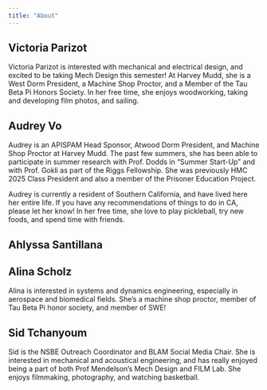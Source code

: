 ```yaml
---
title: "About"
---
```


## Victoria Parizot
Victoria Parizot is interested with mechanical and electrical design, and excited to be taking Mech Design this semester! At Harvey Mudd, she is a West Dorm President, a Machine Shop Proctor, and a Member of the Tau Beta Pi Honors Society. In her free time, she enjoys woodworking, taking and developing film photos, and sailing.

## Audrey Vo
Audrey is an APISPAM Head Sponsor, Atwood Dorm President, and Machine Shop Proctor at Harvey Mudd. The past few summers, she has been able to participate in summer research with Prof. Dodds in “Summer Start-Up” and with Prof. Gokli as part of the Riggs Fellowship. She was previously HMC 2025 Class President and also a member of the Prisoner Education Project.

Audrey is currently a resident of Southern California, and have lived here her entire life. If you have any recommendations of things to do in CA, please let her know! In her free time, she love to play pickleball, try new foods, and spend time with friends.

## Ahlyssa Santillana 


## Alina Scholz
Alina is interested in systems and dynamics engineering, especially in aerospace and biomedical fields. She's a machine shop proctor, member of Tau Beta Pi honor society, and member of SWE! 

## Sid Tchanyoum
Sid is the NSBE Outreach Coordinator and BLAM Social Media Chair. She is interested in mechanical and acoustical engineering, and has really enjoyed being a part of both Prof Mendelson's Mech Design and FILM Lab. She enjoys filmmaking, photography, and watching basketball.
